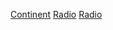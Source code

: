 {{Container category}}

[[Category:無線電廣播|Continent]]
[[Category:各大洲娛樂|Radio]]
[[Category:各大洲廣播|Radio]]